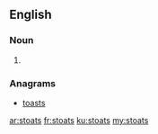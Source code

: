 ==English==

===Noun===
{{head|en|plural}}

# {{plural of|stoat|lang=en|nocat=1}}

===Anagrams===
* [[toasts#English|toasts]]

[[ar:stoats]]
[[fr:stoats]]
[[ku:stoats]]
[[my:stoats]]